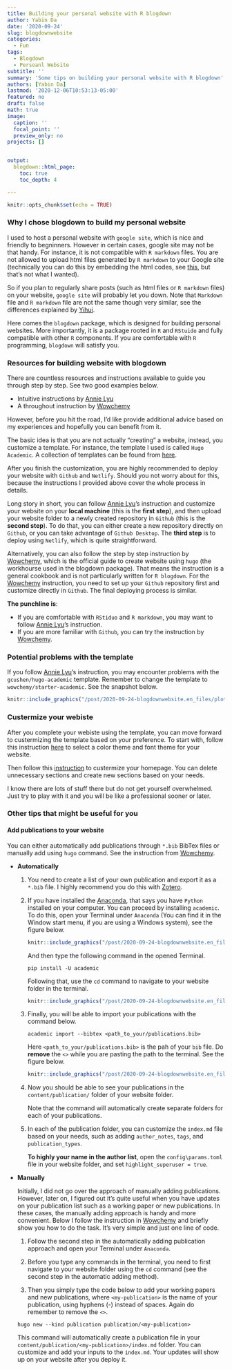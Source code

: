 ```yaml
---
title: Building your personal website with R blogdown
author: Yabin Da
date: '2020-09-24'
slug: blogdownwebsite
categories:
  - Fun
tags:
  - Blogdown
  - Persoanl Website
subtitle: ''
summary: 'Some tips on building your personal website with R blogdown'
authors: [Yabin Da]
lastmod: '2020-12-06T10:53:13-05:00'
featured: no
draft: false
math: true
image:
  caption: ''
  focal_point: ''
  preview_only: no
projects: []


output:
  blogdown::html_page:
    toc: true
    toc_depth: 4

---
```




```r
knitr::opts_chunk$set(echo = TRUE)
```

### Why I chose blogdown to build my personal website

I used to host a personal website with `google site`, which is nice and friendly to begninners. However in certain cases, google site may not be that handy. For instance, it is not compatible with `R markdown` files. You are not allowed to upload html files generated by `R markdown` to your Google site (technically you can do this by embedding the html codes, see [this](https://www.steegle.com/google-sites/how-to/insert-custom-code), but that's not what I wanted). 

So if you plan to regularly share posts (such as html files or `R markdown` files) on your website, `google site` will probably let you down. Note that `Markdown` file and `R markdown` file are not the same though very similar, see the differences explained by [Yihui](https://bookdown.org/yihui/blogdown/output-format.html). 

Here comes the `blogdown` package, which is designed for building personal websites. More importantly, it is a package rooted in `R` and `RStuido` and fully compatible with other `R` components. If you are comfortable with `R` programming, `blogdown` will satisfy you. 

### Resources for building website with blogdown


There are countless resources and instructions available to guide you through step by step. See two good examples below.

- Intuitive instructions by [Annie Lyu](https://annielyu.com/2020/01/12/blogdown-website/)
- A throughout instruction by [Wowchemy](https://wowchemy.com/docs/install/)

However, before you hit the road, I'd like provide additional advice based on my experiences and hopefully you can benefit from it. 

The basic idea is that you are not actually "creating" a website, instead, you customize a template. For instance, the template I used is called `Hugo Academic`. A collection of templates can be found from [here](https://themes.gohugo.io/). 

After you finish the customization, you are highly recommended to deploy your website with `Github` and `Netlify`. Should you not worry about for this, because the instructions I provided above cover the whole process in details. 

Long story in short, you can follow [Annie Lyu](https://annielyu.com/2020/01/12/blogdown-website/)'s instruction and customize your website on your **local machine** (this is the **first step**), and then upload your website folder to a newly created repository in `Github` (this is the **second step**). To do that, you can either create a new repository directly on `Github`, or you can take advantage of `Github Desktop`. The **third step** is to deploy using `Netlify`, which is quite straightforward. 

Alternatively, you can also follow the step by step instruction by [Wowchemy](https://wowchemy.com/docs/install/), which is the official guide to create website using `hugo` (the workhourse used in the blogdown package). That means the instruction is a general cookbook and is not particularly written for `R blogdown`. For the [Wowchemy](https://wowchemy.com/docs/install/) instruction, you need to set up your `Github` repository first and customize directly in `Github`. The final deploying process is similar. 

**The punchline is**:

- If you are comfortable with `RStiduo` and `R markdown`, you may want to follow [Annie Lyu](https://annielyu.com/2020/01/12/blogdown-website/)'s instruction. 
- If you are more familiar with `Github`, you can try the instruction by [Wowchemy](https://wowchemy.com/docs/install/). 


### Potential problems with the template

If you follow [Annie Lyu](https://annielyu.com/2020/01/12/blogdown-website/)'s instruction, you may encounter problems with the `gcushen/hugo-academic` template. Remember to change the template to `wowchemy/starter-academic`. See the snapshot below. 


```r

knitr::include_graphics("/post/2020-09-24-blogdownwebsite.en_files/plot1.png", error = F)

```


### Custermize your webiste

After you complete your webiste using the template, you can move forward to custermizing the template based on your preference. To start with, follow this instruction [here](https://wowchemy.com/docs/getting-started/get-started/) to select a color theme and font theme for your website. 

Then follow this [instruction](https://wowchemy.com/docs/getting-started/page-builder/) to custermize your homepage. You can delete unnecessary sections and create new sections based on your needs. 

I know there are lots of stuff there but do not get yourself overwhelmed. Just try to play with it and you will be like a professional sooner or later. 



### Other tips that might be useful for you

#### Add publications to your website

You can either automatically add publications through `*.bib` BibTex files or manually add using `hugo` command. See the instruction from [Wowchemy](https://wowchemy.com/docs/managing-content/#create-a-publication). 

- **Automatically**

  1. You need to create a list of your own publication and export it as a ` *.bib ` file. I highly recommend you do this with [Zotero](https://www.zotero.org/).
  
  2. If you have installed the [Anaconda](https://www.anaconda.com/), that says you have `Python` installed on your computer. You can proceed by installing `academic`. To do this, open your Terminal under `Anaconda` (You can find it in the Window start menu, if you are using a Windows system), see the figure below.
     
     ```r
     
     knitr::include_graphics("/post/2020-09-24-blogdownwebsite.en_files/plot2.png", error = F)
     
     ```
     And then type the following command in the opened Terminal.
     
     ```
     pip install -U academic
     
     ```
     Following that, use the `cd` command to navigate to your website folder in the terminal.
     
     ```r
     
     knitr::include_graphics("/post/2020-09-24-blogdownwebsite.en_files/plot3.png", error = F)
     
     ```
     
  3. Finally, you will be able to import your publications with the command below. 
     
     ```
     academic import --bibtex <path_to_your/publications.bib>
     
     ```
     Here `<path_to_your/publications.bib>` is the pah of your `bib` file. Do **remove** the `<>` while you are pasting the path to the terminal. See the figure below. 
     
     ```r
     
     knitr::include_graphics("/post/2020-09-24-blogdownwebsite.en_files/plot4.png", error = F)
     
     ```
  4. Now you should be able to see your publications in the `content/publication/` folder of your website folder.
     
     Note that the command will automatically create separate folders for each of your publications. 
     
  5. In each of the publication folder, you can customize the `index.md` file based on your needs, such as adding `author_notes`, `tags`, and `publication_types`. 
     
     **To highly your name in the author list**, open the `config\params.toml` file in your website folder, and set `highlight_superuser = true`. 
  
- **Manually**

  Initially, I did not go over the approach of manually adding publications. However, later on, I figured out it's quite useful when you have updates on your publication list such as a working paper or new publications. In these cases, the manually adding approach is handy and more convenient. 
  Below I follow the instruction in [Wowchemy](https://wowchemy.com/docs/managing-content/#create-a-publication) and briefly show you how to do the task. It's very simple and just one line of code. 
  
  1. Follow the second step in the automatically adding publication approach and open your Terminal under `Anaconda`.
  
  2. Before you type any commands in the terminal, you need to first navigate to your website folder using the `cd` command (see the second step in the automatic adding method).
  
  3. Then you simply type the code below to add your working papers and new publications, where `<my-publication>` is the name of your publication, using hyphens (-) instead of spaces. Again do remember to remove the `<>`. 
  
    
    ```
    hugo new --kind publication publication/<my-publication>
  
    ```
  
    This command will automatically create a publication file in your `content/publication/<my-publication>/index.md` folder. You can customize and add your inputs to the `index.md`. Your updates will show up on your website after you deploy it. 

  
  
  
  
